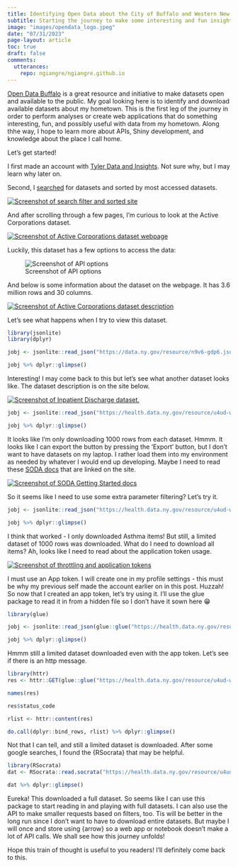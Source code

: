 ```yaml
---
title: Identifying Open Data about the City of Buffalo and Western New York
subtitle: Starting the journey to make some interesting and fun insights about my hometown by identifying open datasets
image: "images/opendata_logo.jpeg"
date: "07/31/2023"
page-layout: article
toc: true
draft: false
comments:
  utterances:
    repo: ngiangre/ngiangre.github.io
---
```


[Open Data Buffalo](https://data.buffalony.gov) is a great resource and initiative to make datasets open and available to the public. My goal looking here is to identify and download available datasets about my hometown. This is the first leg of the journey in order to perform analyses or create web applications that do something interesting, fun, and possibly useful with data from my hometown. Along thhe way, I hope to learn more about APIs, Shiny development, and knowledge about the place I call home. 

Let's get started!

I first made an account with [Tyler Data and Insights](https://data.buffalony.gov/signup). Not sure why, but I may learn why later on.

Second, I [searched](https://data.buffalony.gov/browse?limitTo=datasets&sortBy=most_accessed&utf8=✓) for datasets and sorted by most accessed datasets.

[![Screenshot of search filter and sorted site](images/Screenshot 2023-07-30 at 1.08.24 PM.png){fig-alt="Screenshot of search filter and sorted site"}](https://data.buffalony.gov/browse?limitTo=datasets&sortBy=most_accessed&utf8=✓)

And after scrolling through a few pages, I'm curious to look at the Active Corporations dataset.

[![Screenshot of Active Corporations dataset webpage](images/Screenshot 2023-07-30 at 1.11.15 PM.png){fig-alt="Screenshot of Active Corporations dataset webpage" fig-align="center"}](https://data.ny.gov/Economic-Development/Active-Corporations-Beginning-1800/n9v6-gdp6)

Luckily, this dataset has a few options to access the data:

![Screenshot of API options](images/Screenshot 2023-07-30 at 1.12.21 PM.png){fig-alt="Screenshot of API options" fig-align="center"}

And below is some information about the dataset on the webpage. It has 3.6 million rows and 30 columns.

[![Screenshot of Active Corporations dataset description](images/Screenshot 2023-07-30 at 1.13.58 PM.png){fig-alt="Screenshot of Active Corporations dataset description" fig-align="center"}](https://data.ny.gov/Economic-Development/Active-Corporations-Beginning-1800/n9v6-gdp6)

Let's see what happens when I try to view this dataset.

```r
library(jsonlite)
library(dplyr)

jobj <- jsonlite::read_json("https://data.ny.gov/resource/n9v6-gdp6.json",simplifyVector = TRUE)

jobj %>% dplyr::glimpse()
```

Interesting! I may come back to this but let's see what another dataset looks like. The dataset description is on the site below.

[![Screenshot of Inpatient Discharge dataset. ](images/Screenshot 2023-07-30 at 1.23.48 PM.png){fig-alt="Screenshot of Inpatient Discharge dataset"}](https://health.data.ny.gov/Health/Hospital-Inpatient-Discharges-SPARCS-De-Identified/u4ud-w55t)

```r
jobj <- jsonlite::read_json("https://health.data.ny.gov/resource/u4ud-w55t.json",simplifyVector = TRUE)

jobj %>% dplyr::glimpse()
```

It looks like I'm only downloading 1000 rows from each dataset. Hmmm. It looks like I can export the button by pressing the 'Export' button, but I don't want to have datasets on my laptop. I rather load them into my environment as needed by whatever I would end up developing. Maybe I need to read these [SODA docs](https://dev.socrata.com/consumers/getting-started.html) that are linked on the site.

[![Screenshot of SODA Getting Started docs](images/Screenshot 2023-07-30 at 1.33.09 PM.png){fig-alt="Screenshot of SODA Getting Started docs" fig-align="center"}](https://dev.socrata.com/consumers/getting-started.html)

So it seems like I need to use some extra parameter filtering? Let's try it.

```r
jobj <- jsonlite::read_json("https://health.data.ny.gov/resource/u4ud-w55t.json?apr_drg_description=Asthma",simplifyVector = TRUE)

jobj %>% dplyr::glimpse()
```

I think that worked - I only downloaded Asthma items! But still, a limited dataset of 1000 rows was downloaded. What do I need to download all items? Ah, looks like I need to read about the application token usage.

[![Screenshot of throttling and application tokens](images/Screenshot 2023-07-30 at 1.38.17 PM.png){fig-alt="Screenshot of throttling and application tokens"}](https://dev.socrata.com/consumers/getting-started.html)

I must use an App token. I will create one in my profile settings - this must be why my previous self made the account earlier on in this post. Huzzah! So now that I created an app token, let's try using it. I'll use the glue package to read it in from a hidden file so I don't have it sown here 😁

```r
library(glue)

jobj <- jsonlite::read_json(glue::glue("https://health.data.ny.gov/resource/u4ud-w55t.json?$$app_token={read_json('.apptoken')[['token']]}"),simplifyVector = T)

jobj %>% dplyr::glimpse()
```

Hmmm still a limited dataset downloaded even with the app token. Let's see if there is an http message.

```r
library(httr)
res <- httr::GET(glue::glue("https://health.data.ny.gov/resource/u4ud-w55t.json?$$app_token={read_json('.apptoken')[['token']]}"))

names(res)

res$status_code

rlist <- httr::content(res)

do.call(dplyr::bind_rows, rlist) %>% dplyr::glimpse()
```

Not that I can tell, and still a limited dataset is downloaded. After some google searches, I found the {RSocrata} that may be helpful.

```r
library(RSocrata)
dat <- RSocrata::read.socrata("https://health.data.ny.gov/resource/u4ud-w55t.json",app_token = read_json('.apptoken')[['token']])

dat %>% dplyr::glimpse()
```

Eureka! This downloaded a full dataset. So seems like I can use this package to start reading in and playing with full datasets. I can also use the API to make smaller requests based on filters, too. Tis will be better in the long run since I don't want to have to download entire datasets. But maybe I will once and store using {arrow} so a web app or notebook doesn't make a lot of API calls. We shall see how this journey unfolds!

Hope this train of thought is useful to you readers! I'll definitely come back to this.
